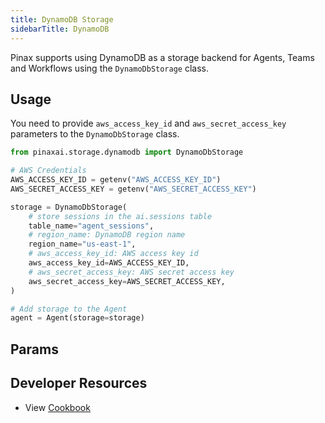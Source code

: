 ```yaml
---
title: DynamoDB Storage
sidebarTitle: DynamoDB
---
```


Pinax supports using DynamoDB as a storage backend for Agents, Teams and Workflows using the `DynamoDbStorage` class.

## Usage

You need to provide `aws_access_key_id` and `aws_secret_access_key` parameters to the `DynamoDbStorage` class.

```python dynamodb_storage_for_agent.py
from pinaxai.storage.dynamodb import DynamoDbStorage

# AWS Credentials
AWS_ACCESS_KEY_ID = getenv("AWS_ACCESS_KEY_ID")
AWS_SECRET_ACCESS_KEY = getenv("AWS_SECRET_ACCESS_KEY")

storage = DynamoDbStorage(
    # store sessions in the ai.sessions table
    table_name="agent_sessions",
    # region_name: DynamoDB region name
    region_name="us-east-1",
    # aws_access_key_id: AWS access key id
    aws_access_key_id=AWS_ACCESS_KEY_ID,
    # aws_secret_access_key: AWS secret access key
    aws_secret_access_key=AWS_SECRET_ACCESS_KEY,
)

# Add storage to the Agent
agent = Agent(storage=storage)
```

## Params

<Snippet file="storage-dynamodb-params.mdx" />

## Developer Resources

- View [Cookbook](https://github.com/Pinax-Labs/pinaxaiaiai/blob/main/cookbook/storage/dynamodb_storage/dynamodb_storage_for_agent.py)
